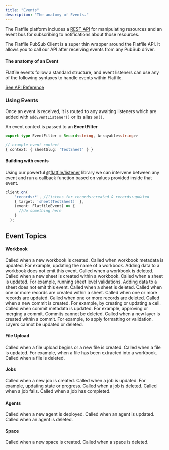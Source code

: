 ```yaml
---
title: "Events"
description: "The anatomy of Events."
---
```


The Flatfile platform includes a [REST API](https://flatfile.stoplight.io/docs/v10) for manipulating resources 
and an event bus for subscribing to notifications about those resources. 

The Flatfile PubSub Client is a super thin wrapper around the Flatfile API. 
It allows you to call our API after receiving events from any PubSub driver. 

#### The anatomy of an Event

Flatfile events follow a standard structure, and event listeners can use any of the following syntaxes to handle events within Flatfile.

[See API Reference](https://flatfile.stoplight.io/docs/v10/c67125494272c-create-an-event)


### Using Events

Once an event is received, it is routed to any awaiting listeners which are added with `addEventListener()` or its alias `on()`.

An event context is passed to an **EventFilter**

```typescript
export type EventFilter = Record<string, Arrayable<string>>

// example event context
{ context: { sheetSlug: 'TestSheet' } }
```

#### Building with events

Using our powerful [@flatfile/listener](https://www.npmjs.com/package/@flatfile/listener) library we can intervene between any event and run a callback function based on values provided inside that event.

```typescript
client.on(
    'records:*', //listens for records:created & records:updated
    { target: 'sheet(TestSheet)' },
    (event: FlatfileEvent) => {
      //do something here
    }
  );
```

## Event Topics

#### Workbook

<ParamField path="workbook:created" type="readonly">
  Called when a new workbook is created.
</ParamField>

<ParamField path="workbook:updated" type="readonly">
  Called when workbook metadata is updated. For example, updating the name of a workbook. Adding data to a workbook does not emit this event.
</ParamField>

<ParamField path="workbook:deleted" type="readonly">
  Called when a workbook is deleted.
</ParamField>

<ParamField path="sheet:created" type="readonly">
  Called when a new sheet is created within a workbook.
</ParamField>

<ParamField path="sheet:updated" type="readonly">
  Called when a sheet is updated. For example, running sheet level validations. Adding data to a sheet does not emit this event.
</ParamField>

<ParamField path="sheet:deleted" type="readonly">
  Called when a sheet is deleted.
</ParamField>

<ParamField path="record:created" type="readonly">
  Called when one or more records are created within a sheet.
</ParamField>

<ParamField path="record:updated" type="readonly">
  Called when one or more records are updated.
</ParamField>

<ParamField path="record:deleted" type="readonly">
  Called when one or more records are deleted.
</ParamField>

<ParamField path="commit:created" type="readonly">
  Called when a new commit is created. For example, by creating or updating a cell.
</ParamField>

<ParamField path="commit:updated" type="readonly">
  Called when commit metadata is updated. For example, approving or merging a commit. Commits cannot be deleted.
</ParamField>

<ParamField path="layer:created" type="readonly">
  Called when a new layer is created within a commit. For example, to apply formatting or validation. Layers cannot be updated or deleted.
</ParamField>

#### File Upload

<ParamField path="file:created" type="readonly">
  Called when a file upload begins or a new file is created.
</ParamField>

<ParamField path="file:updated" type="readonly">
  Called when a file is updated. For example, when a file has been extracted into a workbook.
</ParamField>

<ParamField path="file:deleted" type="readonly">
  Called when a file is deleted.
</ParamField>

#### Jobs

<ParamField path="job:created" type="readonly">
  Called when a new job is created.
</ParamField>

<ParamField path="job:updated" type="readonly">
  Called when a job is updated. For example, updating state or progress.
</ParamField>

<ParamField path="job:deleted" type="readonly">
  Called when a job is deleted.
</ParamField>

<ParamField path="job:failed" type="readonly">
  Called when a job fails.
</ParamField>

<ParamField path="job:completed" type="readonly">
  Called when a job has completed.
</ParamField>

#### Agents

<ParamField path="agent:created" type="readonly">
  Called when a new agent is deployed.
</ParamField>

<ParamField path="agent:updated" type="readonly">
  Called when an agent is updated.
</ParamField>

<ParamField path="agent:deleted" type="readonly">
  Called when an agent is deleted.
</ParamField>

#### Space

<ParamField path="space:created" type="readonly">
  Called when a new space is created.
</ParamField>

<ParamField path="space:deleted" type="readonly">
  Called when a space is deleted.
</ParamField>
